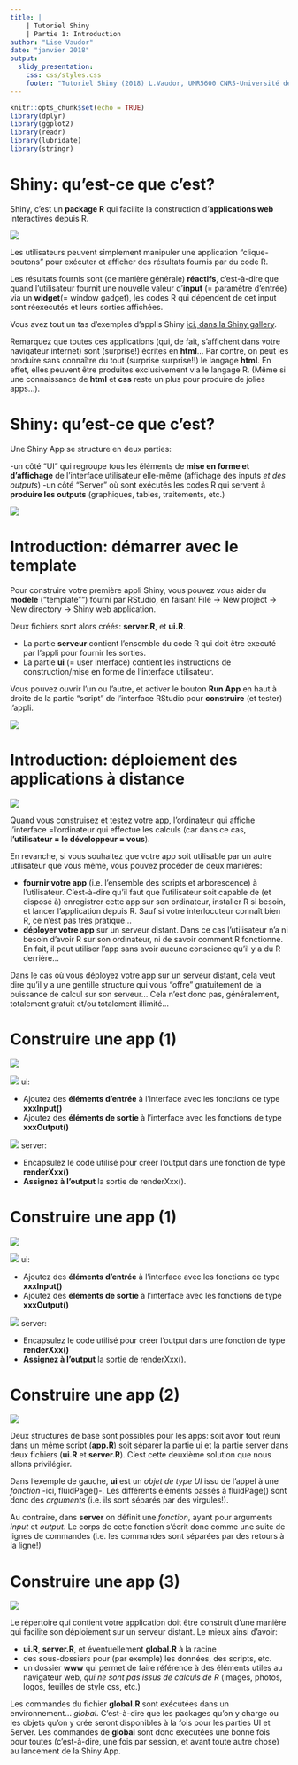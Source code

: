 ```yaml
---
title: |
    | Tutoriel Shiny
    | Partie 1: Introduction
author: "Lise Vaudor"
date: "janvier 2018"
output: 
  slidy_presentation:
    css: css/styles.css
    footer: "Tutoriel Shiny (2018) L.Vaudor, UMR5600 CNRS-Université de Lyon, plateforme ISIG"
---
```


```r
knitr::opts_chunk$set(echo = TRUE)
library(dplyr)
library(ggplot2)
library(readr)
library(lubridate)
library(stringr)
```

# Shiny: qu'est-ce que c'est?
<div class="left">
Shiny, c'est un **package R** qui facilite la construction d'**applications web** interactives depuis R.


![](www/figures/basics.png)

Les utilisateurs peuvent simplement manipuler une application "clique-boutons" pour exécuter et afficher des résultats fournis par du code R.

Les résultats fournis sont (de manière générale) **réactifs**, c'est-à-dire que quand l'utilisateur fournit une nouvelle valeur d'**input** (= paramètre d'entrée) via un **widget**(= window gadget), les codes R qui dépendent de cet input sont réexecutés et leurs sorties affichées.

</div>
<div class="right">

Vous avez tout un tas d'exemples d'applis Shiny [ici, dans la Shiny gallery](https://shiny.rstudio.com/gallery/). 

Remarquez que toutes ces applications (qui, de fait, s'affichent dans votre navigateur internet) sont (surprise!) écrites en **html**... Par contre, on peut les produire sans connaître du tout (surprise surprise!!) le langage **html**. En effet, elles peuvent être produites exclusivement via le langage R. (Même si une connaissance de **html** et **css** reste un plus pour produire de jolies apps...).
</div>

# Shiny: qu'est-ce que c'est?

<div class="left">
Une Shiny App se structure en deux parties:

-un côté "UI" qui regroupe tous les éléments de **mise en forme et d'affichage** de l'interface utilisateur elle-même (affichage des inputs *et des outputs*)
-un côté "Server" où sont exécutés les codes R qui servent à **produire les outputs** (graphiques, tables, traitements, etc.)


</div><div class="right">

![](www/diagrams/mygraph1.png)
</div>

# Introduction: démarrer avec le template

<div class="left">
Pour construire votre première appli Shiny, vous pouvez vous aider du **modèle** ("template"") fourni par RStudio, en faisant File -> New project -> New directory -> Shiny web application.

Deux fichiers sont alors créés: **server.R**, et **ui.R**.

- La partie **serveur** contient l'ensemble du code R qui doit être executé par l'appli pour fournir les sorties.
- La partie **ui** (= user interface) contient les instructions de construction/mise en forme de l'interface utilisateur.

Vous pouvez ouvrir l'un ou l'autre, et activer le bouton **Run App** en haut à droite de la partie "script" de l'interface RStudio pour **construire** (et tester) l'appli.

</div><div class="right">
![](www/figures/basics_app_template.png)
</div>

# Introduction: déploiement des applications à distance

<div class="left">
![](www/figures/basics_share_your_app.png)

Quand vous construisez et testez votre app,  l'ordinateur qui affiche l'interface =l'ordinateur qui effectue les calculs (car dans ce cas, **l'utilisateur = le développeur = vous**).

</div><div class="right">

En revanche, si vous souhaitez que votre app soit utilisable par un autre utilisateur que vous même, vous pouvez procéder de deux manières:

- **fournir votre app** (i.e. l'ensemble des scripts et arborescence) à l'utilisateur. C'est-à-dire qu'il faut que l'utilisateur soit capable de (et disposé à) enregistrer cette app sur son ordinateur, installer R si besoin, et lancer l'application depuis R. Sauf si votre interlocuteur connaît bien R, ce n'est pas très pratique...
- **déployer votre app** sur un serveur distant. Dans ce cas l'utilisateur n'a ni besoin d'avoir R sur son ordinateur, ni de savoir comment R fonctionne. En fait, il peut utiliser l'app sans avoir aucune conscience qu'il y a du R derrière...

Dans le cas où vous déployez votre app sur un serveur distant, cela veut dire qu'il y a une gentille structure qui vous "offre" gratuitement de la puissance de calcul sur son serveur... Cela n'est donc pas, généralement, totalement gratuit et/ou totalement illimité...
</div>

# Construire une app (1)

<div class="left">
![](www/figures/building_an_app_1.png)
</div><div class="right">

![](www/ui.png) ui:

- Ajoutez des **éléments d'entrée** à l'interface avec les fonctions de type **xxxInput()**
- Ajoutez des **éléments de sortie** à l'interface avec les fonctions de type **xxxOutput()**

![](www/server.png) server:

- Encapsulez le code utilisé pour créer l'output dans une fonction de type **renderXxx()**
- **Assignez à l'output** la sortie de renderXxx().

</div>

# Construire une app (1)

<div class="left">

![](www/diagrams/mygraph2.png)
</div><div class="right">

![](www/ui.png) ui:

- Ajoutez des **éléments d'entrée** à l'interface avec les fonctions de type **xxxInput()**
- Ajoutez des **éléments de sortie** à l'interface avec les fonctions de type **xxxOutput()**

![](www/server.png) server:

- Encapsulez le code utilisé pour créer l'output dans une fonction de type **renderXxx()**
- **Assignez à l'output** la sortie de renderXxx().

</div>

# Construire une app (2)

<div class="left">
![](www/figures/building_an_app_2.png)
</div><div class="right">
Deux structures de base sont possibles pour les apps: soit avoir tout réuni dans un même script (**app.R**) soit séparer la partie ui et la partie server dans deux fichiers (**ui.R** et **server.R**). C'est cette deuxième solution que nous allons privilégier.

Dans l'exemple de gauche, **ui** est un *objet de type UI* issu de l'appel à une *fonction* -ici, fluidPage()-. Les différents éléments passés à fluidPage() sont donc des *arguments* (i.e. ils sont séparés par des virgules!). 

Au contraire, dans **server** on définit une *fonction*, ayant pour arguments *input* et *output*. Le corps de cette fonction s'écrit donc comme une suite de lignes de commandes (i.e. les commandes sont séparées par des retours à la ligne!)
</div>

# Construire une app (3)

<div class="left">
![](www/figures/building_an_app_3.png)
</div><div class="right">
Le répertoire qui contient votre application doit être construit d'une manière qui facilite son déploiement sur un serveur distant. Le mieux ainsi d'avoir:

- **ui.R**, **server.R**, et éventuellement **global.R** à la racine
- des sous-dossiers pour (par exemple) les données, des scripts, etc.
- un dossier **www** qui permet de faire référence à des éléments utiles au navigateur web, *qui ne sont pas issus de calculs de R* (images, photos, logos, feuilles de style css, etc.)

Les commandes du fichier **global.R** sont exécutées dans un environnement... *global*. C'est-à-dire que les packages qu'on y charge ou les objets qu'on y crée seront disponibles à la fois pour les parties UI et Server. Les commandes de **global** sont donc exécutées une bonne fois pour toutes (c'est-à-dire, une fois par session, et avant toute autre chose) au lancement de la Shiny App.

</div>

